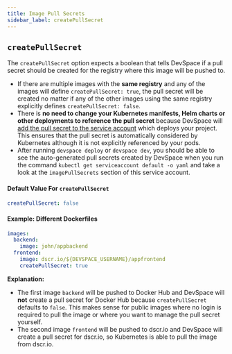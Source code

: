 ```yaml
---
title: Image Pull Secrets
sidebar_label: createPullSecret
---
```


## `createPullSecret`
The `createPullSecret` option expects a boolean that tells DevSpace if a pull secret should be created for the registry where this image will be pushed to.
- If there are multiple images with the **same registry** and any of the images will define `createPullSecret: true`, the pull secret will be created no matter if any of the other images using the same registry explicitly defines `createPullSecret: false`.
- There is **no need to change your Kubernetes manifests, Helm charts or other deployments to reference the pull secret** because DevSpace will [add the pull secret to the service account](https://kubernetes.io/docs/tasks/configure-pod-container/configure-service-account/#add-imagepullsecrets-to-a-service-account) which deploys your project. This ensures that the pull secret is automatically considered by Kubernetes although it is not explicitly referenced by your pods.
- After running `devspace deploy` or `devspace dev`, you should be able to see the auto-generated pull secrets created by DevSpace when you run the command `kubectl get serviceaccount default -o yaml` and take a look at the `imagePullSecrets` section of this service account.

#### Default Value For `createPullSecret`
```yaml
createPullSecret: false
```

#### Example: Different Dockerfiles
```yaml
images:
  backend:
    image: john/appbackend
  frontend:
    image: dscr.io/${DEVSPACE_USERNAME}/appfrontend
    createPullSecret: true
```
**Explanation:**  
- The first image `backend` will be pushed to Docker Hub and DevSpace will **not** create a pull secret for Docker Hub because `createPullSecret` defaults to `false`. This makes sense for public images where no login is required to pull the image or where you want to manage the pull secret yourself.
- The second image `frontend` will be pushed to dscr.io and DevSpace will create a pull secret for dscr.io, so Kubernetes is able to pull the image from dscr.io.
